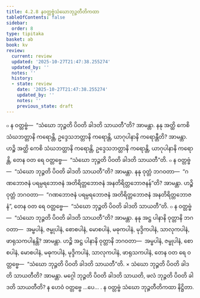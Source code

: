 ```yaml
---
title: 4.2.8 နဝတ္တဗ္ဗံသံဃောဘုဉ္ဇတီတိကထာ
tableOfContents: false
sidebar:
  order: 8
type: tipitaka
basket: ab
book: kv
review:
  current: review
  updated: '2025-10-27T21:47:38.255274'
  updated_by: ''
  notes: ''
  history:
  - state: review
    date: '2025-10-27T21:47:38.255274'
    updated_by: ''
    notes: ''
    previous_state: draft
---
```



<ReviewStatus review={frontmatter.review} showDetails={true} />

<HypothesisAnnotation frontmatter={frontmatter} />

<DynamicBreadcrumb />

<Division number="795" book="kv" e="ch" v="32" p="400">

<Paragraph number="2479" book="kv">
๐ န ဝတ္တဗ္ဗံ—  “သံဃော ဘုဉ္ဇတိ ပိဝတိ ခါဒတိ သာယတီ”တိ? အာမန္တာ. နနု အတ္ထိ ကေစိ သံဃဘတ္တာနိ ကရောန္တိ, ဥဒ္ဒေသဘတ္တာနိ ကရောန္တိ, ယာဂုပါနာနိ ကရောန္တီတိ? အာမန္တာ. ဟဉ္စိ အတ္ထိ ကေစိ သံဃဘတ္တာနိ ကရောန္တိ, ဥဒ္ဒေသဘတ္တာနိ ကရောန္တိ, ယာဂုပါနာနိ ကရောန္တိ, တေန ဝတ ရေ ဝတ္တဗ္ဗေ—  “သံဃော ဘုဉ္ဇတိ ပိဝတိ ခါဒတိ သာယတီ”တိ.
</Paragraph>

<Paragraph number="2480" book="kv">
๐ န ဝတ္တဗ္ဗံ—  “သံဃော ဘုဉ္ဇတိ ပိဝတိ ခါဒတိ သာယတီ”တိ? အာမန္တာ. နနု ဝုတ္တံ ဘဂဝတာ—  “ဂဏဘောဇနံ ပရမ္ပရဘောဇနံ အတိရိတ္တဘောဇနံ အနတိရိတ္တဘောဇနန်”တိ? အာမန္တာ. ဟဉ္စိ ဝုတ္တံ ဘဂဝတာ—  “ဂဏဘောဇနံ ပရမ္ပရဘောဇနံ အတိရိတ္တဘောဇနံ အနတိရိတ္တဘောဇနံ”, တေန ဝတ ရေ ဝတ္တဗ္ဗေ—  “သံဃော ဘုဉ္ဇတိ ပိဝတိ ခါဒတိ သာယတီ”တိ.
</Paragraph>

<Paragraph number="2481" book="kv">
๐ န ဝတ္တဗ္ဗံ—  “သံဃော ဘုဉ္ဇတိ ပိဝတိ ခါဒတိ သာယတီ”တိ? အာမန္တာ. နနု အဋ္ဌ ပါနာနိ ဝုတ္တာနိ ဘဂဝတာ—  အမ္ဗပါနံ, ဇမ္ဗုပါနံ, စောစပါနံ, မောစပါနံ, မဓုကပါနံ, မုဒ္ဒိကပါနံ, သာလုကပါနံ, ဖာရုသကပါနန္တိ? အာမန္တာ. ဟဉ္စိ အဋ္ဌ ပါနာနိ ဝုတ္တာနိ ဘဂဝတာ—  အမ္ဗပါနံ, ဇမ္ဗုပါနံ, စောစပါနံ, မောစပါနံ, မဓုကပါနံ, မုဒ္ဒိကပါနံ, သာလုကပါနံ, ဖာရုသကပါနံ, တေန ဝတ ရေ ဝတ္တဗ္ဗေ—  “သံဃော ဘုဉ္ဇတိ ပိဝတိ ခါဒတိ သာယတီ”တိ.
</Paragraph>

</Division>
<Division number="796" book="kv" e="ch" v="32" p="401">

<Paragraph number="2482" book="kv">
× သံဃော ဘုဉ္ဇတိ ပိဝတိ ခါဒတိ သာယတီတိ? အာမန္တာ. မဂ္ဂေါ ဘုဉ္ဇတိ ပိဝတိ ခါဒတိ သာယတိ, ဖလံ ဘုဉ္ဇတိ ပိဝတိ ခါဒတိ သာယတီတိ? န ဟေဝံ ဝတ္တဗ္ဗေ …ပေ… .

</Paragraph>
</Division>

<Paragraph number="2483" type="center" book="kv">
န ဝတ္တဗ္ဗံ သံဃော ဘုဉ္ဇတီတိကထာ နိဋ္ဌိတာ.
</Paragraph>